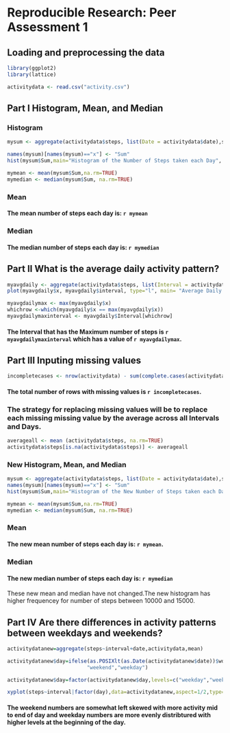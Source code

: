 # Reproducible Research: Peer Assessment 1


## Loading and preprocessing the data
```r
library(ggplot2)
library(lattice)

activitydata <- read.csv("activity.csv")
```

## Part I Histogram, Mean, and Median 

### Histogram
```r
mysum <- aggregate(activitydata$steps, list(Date = activitydata$date),sum)

names(mysum)[names(mysum)=="x"] <- "Sum"
hist(mysum$Sum,main="Histogram of the Number of Steps taken each Day", xlab="Number of Steps taken in a Day" )

mymean <- mean(mysum$Sum,na.rm=TRUE)
mymedian <- median(mysum$Sum, na.rm=TRUE)
```

### Mean

#### The mean number of steps each day is: `r mymean`

### Median

#### The median number of steps each day is: `r mymedian`


## Part II What is the average daily activity pattern?

```r
myavgdaily <- aggregate(activitydata$steps, list(Interval = activitydata$interval), mean,na.rm=TRUE)
plot(myavgdaily$x, myavgdaily$interval, type="l", main= "Average Daily Activity Pattern", ylab="AVG Steps Across all Days", xlab="5 Minute Interval")
```


```r
myavgdailymax <- max(myavgdaily$x)
whichrow <-which(myavgdaily$x == max(myavgdaily$x))
myavgdailymaxinterval <- myavgdaily$Interval[whichrow]

```

#### The Interval that has the Maximum number of steps is `r myavgdailymaxinterval` which has a value of `r myavgdailymax`. 


## Part III Inputing missing values

```r
incompletecases <- nrow(activitydata) - sum(complete.cases(activitydata))
```

#### The total number of rows with missing values is `r incompletecases`.

### The strategy for replacing missing values will be to replace each missing missing value by the average across all Intervals and Days.
```r
averageall <- mean (activitydata$steps, na.rm=TRUE)
activitydata$steps[is.na(activitydata$steps)] <- averageall
```

### New Histogram, Mean, and Median 

```r
mysum <- aggregate(activitydata$steps, list(Date = activitydata$date),sum)
names(mysum)[names(mysum)=="x"] <- "Sum"
hist(mysum$Sum,main="Histogram of the New Number of Steps taken each Day", xlab="Number of Steps taken in a Day" )

mymean <- mean(mysum$Sum,na.rm=TRUE)
mymedian <- median(mysum$Sum, na.rm=TRUE)
```

### Mean

#### The new mean number of steps each day is: `r mymean`.

### Median

#### The new median number of steps each day is: `r mymedian`


These new mean and median have not changed.The new histogram has higher frequencey for number of steps between 10000 and 15000.

## Part IV Are there differences in activity patterns between weekdays and weekends?


```r
activitydatanew=aggregate(steps~interval+date,activitydata,mean)

activitydatanew$day=ifelse(as.POSIXlt(as.Date(activitydatanew$date))$wday%%6==0,
                          "weekend","weekday")

activitydatanew$day=factor(activitydatanew$day,levels=c("weekday","weekend"))

xyplot(steps~interval|factor(day),data=activitydatanew,aspect=1/2,type="l")
```

#### The weekend numbers are somewhat left skewed with more activity mid to end of day and weekday numbers are more evenly distribtured with higher levels at the beginning of the day.  


